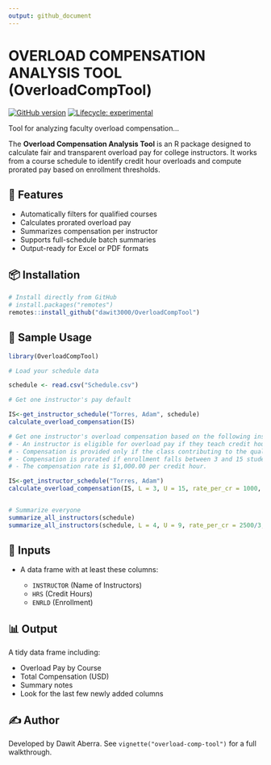 ```yaml
---
output: github_document
---
```


# OVERLOAD COMPENSATION ANALYSIS TOOL (OverloadCompTool)

[![GitHub version](https://img.shields.io/github/v/tag/dawit3000/OverloadCompTool?label=GitHub&logo=github)](https://github.com/dawit3000/OverloadCompTool)
[![Lifecycle: experimental](https://img.shields.io/badge/lifecycle-experimental-orange.svg)](https://lifecycle.r-lib.org/articles/stages.html#experimental)

Tool for analyzing faculty overload compensation...


The **Overload Compensation Analysis Tool** is an R package designed to calculate fair and transparent overload pay for college instructors. It works from a course schedule to identify credit hour overloads and compute prorated pay based on enrollment thresholds.

## 🔧 Features

- Automatically filters for qualified courses
- Calculates prorated overload pay
- Summarizes compensation per instructor
- Supports full-schedule batch summaries
- Output-ready for Excel or PDF formats

## 📦 Installation

```r
# Install directly from GitHub
# install.packages("remotes")
remotes::install_github("dawit3000/OverloadCompTool")
````

## 📁 Sample Usage

```r
library(OverloadCompTool)

# Load your schedule data

schedule <- read.csv("Schedule.csv")

# Get one instructor's pay default

IS<-get_instructor_schedule("Torres, Adam", schedule)
calculate_overload_compensation(IS)

# Get one instructor's overload compensation based on the following institutional guidelines:
# - An instructor is eligible for overload pay if they teach credit hours (HRS) exceeding the regular load of 9 credit hours per semester.
# - Compensation is provided only if the class contributing to the qualifying credit hours has at least 3 students enrolled (ENRLD ≥ 3).
# - Compensation is prorated if enrollment falls between 3 and 15 students (inclusive).
# - The compensation rate is $1,000.00 per credit hour.

IS<-get_instructor_schedule("Torres, Adam")
calculate_overload_compensation(IS, L = 3, U = 15, rate_per_cr = 1000, reg_load = 9)


# Summarize everyone
summarize_all_instructors(schedule)
summarize_all_instructors(schedule, L = 4, U = 9, rate_per_cr = 2500/3, reg_load = 12)

```

## 📄 Inputs

* A data frame with at least these columns:

  * `INSTRUCTOR` (Name of Instructors)
  * `HRS` (Credit Hours)
  * `ENRLD` (Enrollment)

## 📊 Output

A tidy data frame including:

* Overload Pay by Course
* Total Compensation (USD)
* Summary notes
* Look for the last few newly added columns

## ✍️ Author

Developed by Dawit Aberra.
See `vignette("overload-comp-tool")` for a full walkthrough.
